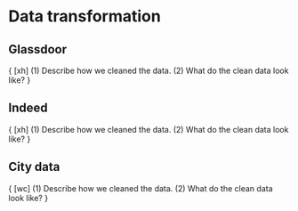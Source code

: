# Data transformation


## Glassdoor

{
[xh]
(1) Describe how we cleaned the data. 
(2) What do the clean data look like?
}


## Indeed

{
[xh]
(1) Describe how we cleaned the data. 
(2) What do the clean data look like?
}


## City data

{
[wc]
(1) Describe how we cleaned the data. 
(2) What do the clean data look like?
}
